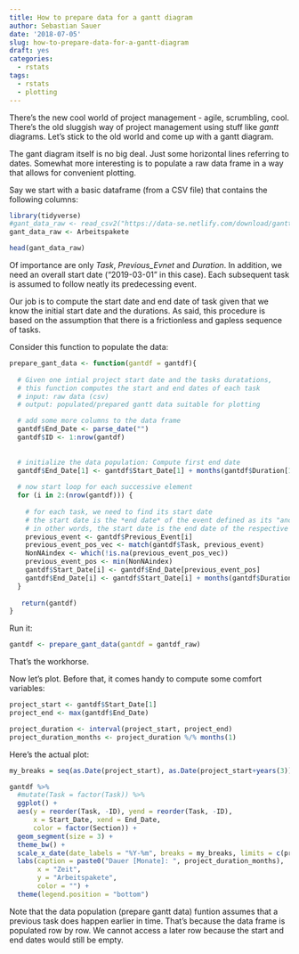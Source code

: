```yaml
---
title: How to prepare data for a gantt diagram
author: Sebastian Sauer
date: '2018-07-05'
slug: how-to-prepare-data-for-a-gantt-diagram
draft: yes
categories:
  - rstats
tags:
  - rstats
  - plotting
---
```



There's the new cool world of project management - agile, scrumbling, cool. There's the old sluggish way of project management using stuff like *gantt* diagrams. Let's stick to the old world and come up with a gantt diagram.

The gant diagram itself is no big deal. Just some horizontal lines referring to dates. Somewhat more interesting is to populate a raw data frame in a way that allows for convenient plotting.

Say we start with a basic dataframe (from a CSV file) that contains the following columns:

```r
library(tidyverse)
#gant_data_raw <- read_csv2("https://data-se.netlify.com/download/gantt.csv")
gant_data_raw <- Arbeitspakete
```


```r
head(gant_data_raw)
```


Of importance are only *Task*, *Previous_Evnet* and *Duration*. In addition, we need an overall start date ("2019-03-01" in this case). Each subsequent task is assumed to follow neatly its predecessing event. 

Our job is to compute the start date and end date of task given that we know the initial start date and the durations. As said, this procedure is based on the assumption that there is a frictionless and gapless sequence of tasks.


Consider this function to populate the data:

```r

prepare_gant_data <- function(gantdf = gantdf){
  
  # Given one intial project start date and the tasks duratations,
  # this function computes the start and end dates of each task
  # input: raw data (csv)
  # output: populated/prepared gantt data suitable for plotting

  # add some more columns to the data frame
  gantdf$End_Date <- parse_date("")
  gantdf$ID <- 1:nrow(gantdf)
  
 
  # initialize the data population: Compute first end date
  gantdf$End_Date[1] <- gantdf$Start_Date[1] + months(gantdf$Duration[1])
  
  # now start loop for each successive element
  for (i in 2:(nrow(gantdf))) {
    
    # for each task, we need to find its start date
    # the start date is the *end date* of the event defined as its "ancestor"
    # in other words, the start date is the end date of the respective "previous_event"
    previous_event <- gantdf$Previous_Event[i]
    previous_event_pos_vec <- match(gantdf$Task, previous_event)
    NonNAindex <- which(!is.na(previous_event_pos_vec))
    previous_event_pos <- min(NonNAindex)
    gantdf$Start_Date[i] <- gantdf$End_Date[previous_event_pos]
    gantdf$End_Date[i] <- gantdf$Start_Date[i] + months(gantdf$Duration[i])
  }
  
   return(gantdf)
}

```

Run it:

```r
gantdf <- prepare_gant_data(gantdf = gantdf_raw)
```


That's the workhorse.

Now let's plot. Before that, it comes handy to compute some comfort variables:

```r
project_start <- gantdf$Start_Date[1]
project_end <- max(gantdf$End_Date)

project_duration <- interval(project_start, project_end)
project_duration_months <- project_duration %/% months(1)
```


Here's the actual plot:

```r
my_breaks = seq(as.Date(project_start), as.Date(project_start+years(3)), by="1 year")

gantdf %>% 
  #mutate(Task = factor(Task)) %>%
  ggplot() +
  aes(y = reorder(Task, -ID), yend = reorder(Task, -ID), 
      x = Start_Date, xend = End_Date,
      color = factor(Section)) +
  geom_segment(size = 3) +
  theme_bw() +
  scale_x_date(date_labels = "%Y-%m", breaks = my_breaks, limits = c(project_start, project_start+years(3)) ) +
  labs(caption = paste0("Dauer [Monate]: ", project_duration_months),
       x = "Zeit",
       y = "Arbeitspakete",
       color = "") +
  theme(legend.position = "bottom")
```


Note that the data population (prepare gantt data) funtion assumes that a previous task does happen earlier in time. That's because the data frame is populated row by row. We cannot access a later row because the start and end dates would still be empty.